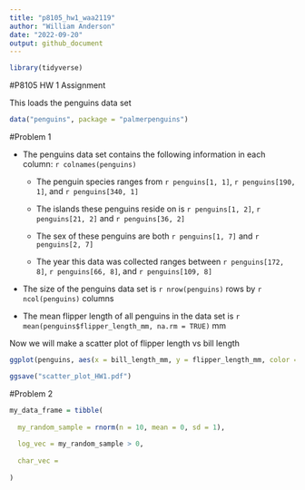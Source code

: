 ```yaml
---
title: "p8105_hw1_waa2119"
author: "William Anderson"
date: "2022-09-20"
output: github_document
---
```

```r

library(tidyverse)

```


#P8105 HW 1 Assignment

This loads the penguins data set
```r

data("penguins", package = "palmerpenguins")

```

#Problem 1

* The penguins data set contains the following information in each column: `r colnames(penguins)`


  * The penguin species ranges from `r penguins[1, 1]`, `r penguins[190, 1]`, and `r penguins[340, 1]`
  

  * The islands these penguins reside on is `r penguins[1, 2]`, `r penguins[21, 2]` and `r penguins[36, 2]` 


  * The sex of these penguins are both `r penguins[1, 7]` and `r penguins[2, 7]`


  * The year this data was collected ranges between `r penguins[172, 8]`, `r penguins[66, 8]`, and `r penguins[109, 8]`


* The size of the penguins data set is `r nrow(penguins)` rows by  `r ncol(penguins)` columns

* The mean flipper length of all penguins in the data set is `r mean(penguins$flipper_length_mm, na.rm = TRUE)` mm


Now we will make a scatter plot of flipper length vs bill length

```r

ggplot(penguins, aes(x = bill_length_mm, y = flipper_length_mm, color = "species")) + geom_point()

ggsave("scatter_plot_HW1.pdf")

```

#Problem 2

```r

my_data_frame = tibble(
  
  my_random_sample = rnorm(n = 10, mean = 0, sd = 1),
  
  log_vec = my_random_sample > 0,
  
  char_vec = 
  
)


```



